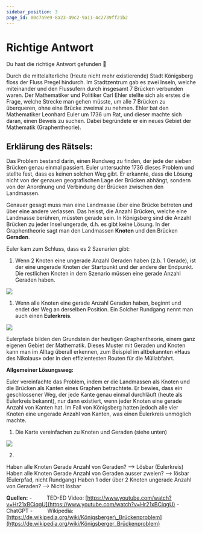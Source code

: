 ```yaml
---
sidebar_position: 3
page_id: 00c7a9e9-8a23-49c2-9a11-4c2739ff21b2
---
```


# Richtige Antwort

Du hast die richtige Antwort gefunden 🥳

Durch die mittelalterliche (Heute nicht mehr existierende) Stadt Königsberg floss der Fluss Pregel hindurch. Im Stadtzentrum gab es zwei Inseln, welche miteinander und den Flussufern durch insgesamt 7 Brücken verbunden waren. Der Mathematiker und Politiker Carl Ehler stellte sich als erstes die Frage, welche Strecke man gehen müsste, um alle 7 Brücken zu überqueren, ohne eine Brücke zweimal zu nehmen. Ehler bat den Mathematiker Leonhard Euler um 1736 um Rat, und dieser machte sich daran, einen Beweis zu suchen. Dabei begründete er ein neues Gebiet der Mathematik (Graphentheorie).

## Erklärung des Rätsels:

Das Problem bestand darin, einen Rundweg zu finden, der jede der sieben Brücken genau einmal passiert. Euler untersuchte 1736 dieses Problem und stellte fest, dass es keinen solchen Weg gibt. Er erkannte, dass die Lösung nicht von der genauen geografischen Lage der Brücken abhängt, sondern von der Anordnung und Verbindung der Brücken zwischen den Landmassen.

Genauer gesagt muss man eine Landmasse über eine Brücke betreten und über eine andere verlassen. Das heisst, die Anzahl Brücken, welche eine Landmasse berühren, müssten gerade sein. In Königsberg sind die Anzahl Brücken zu jeder Insel ungerade, d.h. es gibt keine Lösung. In der Graphentheorie sagt man den Landmassen **Knoten** und den Brücken **Geraden**.

Euler kam zum Schluss, dass es 2 Szenarien gibt:

1. Wenn 2 Knoten eine ungerade Anzahl Geraden haben (z.b. 1 Gerade), ist der eine ungerade Knoten der Startpunkt und der andere der Endpunkt. Die restlichen Knoten in dem Szenario müssen eine gerade Anzahl Geraden haben.

![](./images/eigeneulerpfade1.png)

1. Wenn alle Knoten eine gerade Anzahl Geraden haben, beginnt und endet der Weg an derselben Position. Ein Solcher Rundgang nennt man auch einen **Eulerkreis**.

![](./images/eigeneulerpfade2.png)

Eulerpfade bilden den Grundstein der heutigen Graphentheorie, einem ganz eigenen Gebiet der Mathematik. Dieses Muster mit Geraden und Knoten kann man im Alltag überall erkennen, zum Beispiel im altbekannten «Haus des Nikolaus» oder in den effizientesten Routen für die Müllabfahrt.

**Allgemeiner Lösungsweg:**

Euler vereinfachte das Problem, indem er die Landmassen als Knoten und die Brücken als Kanten eines Graphen betrachtete. Er bewies, dass ein geschlossener Weg, der jede Kante genau einmal durchläuft (heute als Eulerkreis bekannt), nur dann existiert, wenn jeder Knoten eine gerade Anzahl von Kanten hat. Im Fall von Königsberg hatten jedoch alle vier Knoten eine ungerade Anzahl von Kanten, was einen Eulerkreis unmöglich machte.

1. Die Karte vereinfachen zu Knoten und Geraden (siehe unten)

![](./images/Eulerpfadeumwandeln.png)

2. 
Haben alle Knoten Gerade Anzahl von Geraden? --> Lösbar (Eulerkreis)
Haben alle Knoten Gerade Anzahl von Geraden ausser zweien? --> lösbar (Eulerpfad, nicht Rundgang)
Haben 1 oder über 2 Knoten ungerade Anzahl von Geraden? --> Nicht lösbar

**Quellen:**
-          TED-ED Video: [https://www.youtube.com/watch?v=Hr21xBCiqgU](https://www.youtube.com/watch?v=Hr21xBCiqgU)
-          ChatGPT
-          Wikipedia: [https://de.wikipedia.org/wiki/Königsberger\_Brückenproblem](https://de.wikipedia.org/wiki/Königsberger_Brückenproblem)